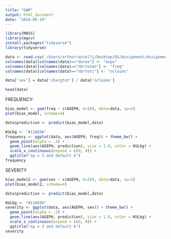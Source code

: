 ```yaml
---
title: "GAM"
output: html_document
date: "2024-05-19"
---
```


```r
library(MASS)
library(mgcv)
install.packages("tidyverse")
library(tidyverse)
```
```r
data <- read.csv('/Users/arthurrastelli/Desktop/DS/Assignment/Assignment.csv',sep=",")
colnames(data)[colnames(data)=="duree"] <- "expo"
colnames(data)[colnames(data)=="nbrtotan"] <- "freq"
colnames(data)[colnames(data)=="nbrtotc"] <- "nclaims"

data['sev'] = data['chargtot'] / data['nclaims']

head(data)
```


FREQUENCY: 
```r
bias_model <- gam(freq ~ s(AGEPH, k=10), data=data, sp=3)
plot(bias_model, scheme=4)

data$prediction <- predict(bias_model,data)

KULbg <- "#116E8A"
frequency <- ggplot(data, aes(AGEPH, freq)) + theme_bw() + 
  geom_point(alpha = .3) + 
  geom_line(aes(AGEPH, prediction), size = 1.0, color = KULbg) +
  scale_x_continuous(expand = c(0, 0)) + 
  ggtitle("sp = 3 and default k")
frequency
```

SEVERITY
```r
bias_model2 <- gam(sev ~ s(AGEPH, k=10), data=data, sp=3)
plot(bias_model2, scheme=4)

data$prediction <- predict(bias_model,data)

KULbg <- "#116E8A"
severity <- ggplot(data, aes(AGEPH, sev)) + theme_bw() + 
  geom_point(alpha = .3) + 
  geom_line(aes(AGEPH, prediction), size = 1.0, color = KULbg) +
  scale_x_continuous(expand = c(0, 0)) + 
  ggtitle("sp = 3 and default k")
severity

```

```r

```

